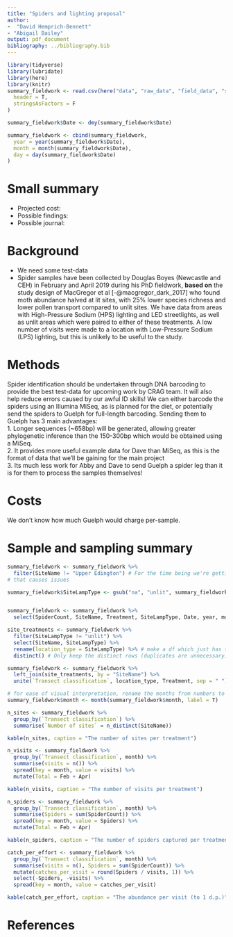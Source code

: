 ```yaml
---
title: "Spiders and lighting proposal"
author:
-  "David Hemprich-Bennett"
- "Abigail Bailey"
output: pdf_document
bibliography: ../bibliography.bib
---
```


```r
library(tidyverse)
library(lubridate)
library(here)
library(knitr)
summary_fieldwork <- read.csv(here("data", "raw_data", "field_data", "spider_fielddata.csv"),
  header = T,
  stringsAsFactors = F
)

summary_fieldwork$Date <- dmy(summary_fieldwork$Date)

summary_fieldwork <- cbind(summary_fieldwork,
  year = year(summary_fieldwork$Date),
  month = month(summary_fieldwork$Date),
  day = day(summary_fieldwork$Date)
)
```


# Small summary
* Projected cost:
* Possible findings:
* Possible journal:

# Background
* We need some test-data
* Spider samples have been collected by Douglas Boyes (Newcastle and CEH) in February and April 2019 during his PhD fieldwork, **based on** the study design of MacGregor et al [-@macgregor_dark_2017] who found moth abundance halved at lit sites, with 25% lower species richness and lower pollen transport compared to unlit sites. We have data from areas with High-Pressure Sodium (HPS) lighting and LED streetlights, as well as unlit areas which were paired to either of these treatments. A low number of visits were made to a location with Low-Pressure Sodium (LPS) lighting, but this is unlikely to be useful to the study.

# Methods
Spider identification should be undertaken through DNA barcoding to provide the best test-data for upcoming work by CRAG team. It will also help reduce errors caused by our awful ID skills! We can either barcode the spiders using an Illumina MiSeq, as is planned for the diet, or potentially send the spiders to Guelph for full-length barcoding. Sending them to Guelph has 3 main advantages:  
1. Longer sequences (~658bp) will be generated, allowing greater phylogenetic inference than the 150-300bp which would be obtained using a MiSeq.  
2. It provides more useful example data for Dave than MiSeq, as this is the format of data that we'll be gaining for the main project  
3. Its much less work for Abby and Dave to send Guelph a spider leg than it is for them to process the samples themselves!  


# Costs
We don't know how much Guelph would charge per-sample.

\pagebreak
# Sample and sampling summary

```r
summary_fieldwork <- summary_fieldwork %>%
  filter(SiteName != "Upper Edington") # For the time being we're getting rid of Upper Edington: theres two sorts of streetlights there and
# that causes issues

summary_fieldwork$SiteLampType <- gsub("na", "unlit", summary_fieldwork$SiteLampType)


summary_fieldwork <- summary_fieldwork %>%
  select(SpiderCount, SiteName, Treatment, SiteLampType, Date, year, month, day)

site_treatments <- summary_fieldwork %>%
  filter(SiteLampType != "unlit") %>%
  select(SiteName, SiteLampType) %>%
  rename(location_type = SiteLampType) %>% # make a df which just has the site names and the overall treatments for the locale
  distinct() # Only keep the distinct rows (duplicates are unnecessary)

summary_fieldwork <- summary_fieldwork %>%
  left_join(site_treatments, by = "SiteName") %>%
  unite(`Transect classification`, location_type, Treatment, sep = " ")

# for ease of visual interpretation, rename the months from numbers to words
summary_fieldwork$month <- month(summary_fieldwork$month, label = T)
```


```r

n_sites <- summary_fieldwork %>%
  group_by(`Transect classification`) %>%
  summarise(`Number of sites` = n_distinct(SiteName))

kable(n_sites, caption = "The number of sites per treatment")
```


```r
n_visits <- summary_fieldwork %>%
  group_by(`Transect classification`, month) %>%
  summarise(visits = n()) %>%
  spread(key = month, value = visits) %>%
  mutate(Total = Feb + Apr)

kable(n_visits, caption = "The number of visits per treatment")
```  

```r
n_spiders <- summary_fieldwork %>%
  group_by(`Transect classification`, month) %>%
  summarise(Spiders = sum(SpiderCount)) %>%
  spread(key = month, value = Spiders) %>%
  mutate(Total = Feb + Apr)

kable(n_spiders, caption = "The number of spiders captured per treatment")
```  




```r

catch_per_effort <- summary_fieldwork %>%
  group_by(`Transect classification`, month) %>%
  summarise(visits = n(), Spiders = sum(SpiderCount)) %>%
  mutate(catches_per_visit = round(Spiders / visits, 1)) %>%
  select(-Spiders, -visits) %>%
  spread(key = month, value = catches_per_visit)

kable(catch_per_effort, caption = "The abundance per visit (to 1 d.p.)")
```

\pagebreak
# References
